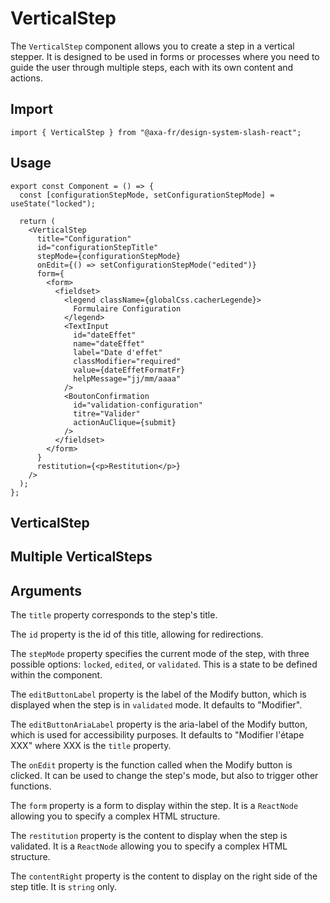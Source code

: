  
 
<Meta of={VerticalStepStories} />
 
# VerticalStep
 
The `VerticalStep` component allows you to create a step in a vertical stepper. It is designed to be used in forms or processes where you need to guide the user through multiple steps, each with its own content and actions.

## Import

```tsx
import { VerticalStep } from "@axa-fr/design-system-slash-react";
```

## Usage

```tsx
export const Component = () => {
  const [configurationStepMode, setConfigurationStepMode] = useState("locked");

  return (
    <VerticalStep
      title="Configuration"
      id="configurationStepTitle"
      stepMode={configurationStepMode}
      onEdit={() => setConfigurationStepMode("edited")}
      form={
        <form>
          <fieldset>
            <legend className={globalCss.cacherLegende}>
              Formulaire Configuration
            </legend>
            <TextInput
              id="dateEffet"
              name="dateEffet"
              label="Date d'effet"
              classModifier="required"
              value={dateEffetFormatFr}
              helpMessage="jj/mm/aaaa"
            />
            <BoutonConfirmation
              id="validation-configuration"
              titre="Valider"
              actionAuClique={submit}
            />
          </fieldset>
        </form>
      }
      restitution={<p>Restitution</p>}
    />
  );
};
```

## VerticalStep

<Canvas of={VerticalStepStories.VerticalStepLockedStory} />

## Multiple VerticalSteps

<Canvas of={VerticalStepStories.ManyVerticalStep} />

## Arguments

The `title` property corresponds to the step's title.

The `id` property is the id of this title, allowing for redirections.

The `stepMode` property specifies the current mode of the step, with three possible options: `locked`, `edited`, or `validated`. This is a state to be defined within the component.

The `editButtonLabel` property is the label of the Modify button, which is displayed when the step is in `validated` mode. It defaults to "Modifier".

The `editButtonAriaLabel` property is the aria-label of the Modify button, which is used for accessibility purposes. It defaults to "Modifier l'étape XXX" where XXX is the `title` property.

The `onEdit` property is the function called when the Modify button is clicked. It can be used to change the step's mode, but also to trigger other functions.

The `form` property is a form to display within the step. It is a `ReactNode` allowing you to specify a complex HTML structure.

The `restitution` property is the content to display when the step is validated. It is a `ReactNode` allowing you to specify a complex HTML structure.

The `contentRight` property is the content to display on the right side of the step title. It is `string` only.

<ArgTypes story={VerticalStepStories.VerticalStepLockedStory} />
